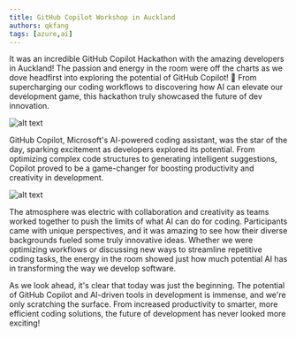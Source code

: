 ```yaml
---
title: GitHub Copilot Workshop in Auckland
authors: qkfang
tags: [azure,ai]
---
```


It was an incredible GitHub Copilot Hackathon with the amazing developers in Auckland! The passion and energy in the room were off the charts as we dove headfirst into exploring the potential of GitHub Copilot! 🚀 From supercharging our coding workflows to discovering how AI can elevate our development game, this hackathon truly showcased the future of dev innovation.

![alt text](images\2024-10-03-github-copilot-workshop-auckland-1.jpg)

GitHub Copilot, Microsoft's AI-powered coding assistant, was the star of the day, sparking excitement as developers explored its potential. From optimizing complex code structures to generating intelligent suggestions, Copilot proved to be a game-changer for boosting productivity and creativity in development.

![alt text](images\2024-10-03-github-copilot-workshop-auckland-2.jpg)

The atmosphere was electric with collaboration and creativity as teams worked together to push the limits of what AI can do for coding. Participants came with unique perspectives, and it was amazing to see how their diverse backgrounds fueled some truly innovative ideas. Whether we were optimizing workflows or discussing new ways to streamline repetitive coding tasks, the energy in the room showed just how much potential AI has in transforming the way we develop software.

As we look ahead, it's clear that today was just the beginning. The potential of GitHub Copilot and AI-driven tools in development is immense, and we're only scratching the surface. From increased productivity to smarter, more efficient coding solutions, the future of development has never looked more exciting!
